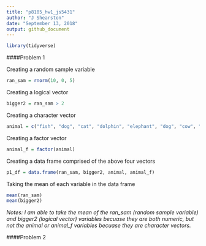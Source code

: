 ```yaml
---
title: "p8105_hw1_js5431"
author: "J Shearston"
date: "September 13, 2018"
output: github_document
---
```


```r
library(tidyverse)
```

####Problem 1

Creating a random sample variable

```r
ran_sam = rnorm(10, 0, 5)
```

Creating a logical vector

```r
bigger2 = ran_sam > 2
```

Creating a character vector

```r
animal = c("fish", "dog", "cat", "dolphin", "elephant", "dog", "cow", "fish", "fish", "dolphin")
```

Creating a factor vector

```r
animal_f = factor(animal)
```

Creating a data frame comprised of the above four vectors

```r
p1_df = data.frame(ran_sam, bigger2, animal, animal_f)
```

Taking the mean of each variable in the data frame

```r
mean(ran_sam)
mean(bigger2)
```

*Notes: I am able to take the mean of the ran_sam (random sample variable) and bigger2 (logical vector) variables becuase they are both numeric, but not the animal or animal_f variables becuase they are character vectors.*


####Problem 2